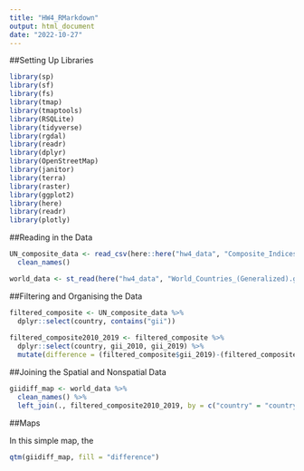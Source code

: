 ```yaml
---
title: "HW4_RMarkdown"
output: html_document
date: "2022-10-27"
---
```

##Setting Up Libraries
```r
library(sp)
library(sf)
library(fs)
library(tmap)
library(tmaptools)
library(RSQLite)
library(tidyverse)
library(rgdal)
library(readr)
library(dplyr)
library(OpenStreetMap)
library(janitor)
library(terra)
library(raster)
library(ggplot2)
library(here)
library(readr)
library(plotly)
```

##Reading in the Data
```r

UN_composite_data <- read_csv(here::here("hw4_data", "Composite_Indices.csv")) %>% 
  clean_names()

world_data <- st_read(here("hw4_data", "World_Countries_(Generalized).geojson"))

```

##Filtering and Organising the Data

```r
filtered_composite <- UN_composite_data %>% 
  dplyr::select(country, contains("gii"))
  
filtered_composite2010_2019 <- filtered_composite %>% 
  dplyr::select(country, gii_2010, gii_2019) %>% 
  mutate(difference = (filtered_composite$gii_2019)-(filtered_composite$gii_2010))

```

##Joining the Spatial and Nonspatial Data

```r

giidiff_map <- world_data %>% 
  clean_names() %>% 
  left_join(., filtered_composite2010_2019, by = c("country" = "country"))
```

##Maps

In this simple map, the 

```r
qtm(giidiff_map, fill = "difference")
```

